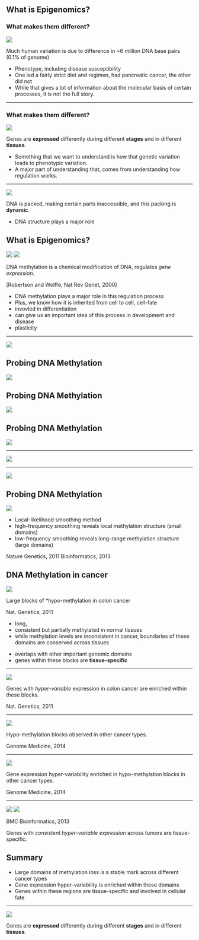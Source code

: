 ## What is Epigenomics? 

### What makes them different?

<div class="centered">
<img src="img/jobsnadwoz.jpeg" style="max-height: 100%; max-width: 100%"/>
</div>

Much human variation is due to difference in ~6 million DNA base pairs (0.1% of genome) 

<div class="notes">
- Phenotype, including disease susceptibility
- One led a fairly strict diet and regimen, had pancreatic cancer, the other did not
- While that gives a lot of information about the molecular basis of certain processes,
it is not the full story. 
</div>

---

### What makes them different?

<div class="centered">
<img src="img/epi1.png" style="max-height: 60%; max-width: 60%"/>
</div>

Genes are **expressed** differently during different **stages** and in different **tissues**.

<div class="notes">
- Something that we want to understand is how that genetic variation leads to phenotypic variation.
- A major part of understanding that, comes from understanding how regulation works.
</div>

---

<div class="centered">
<img src="img/epi2.png" style="max-height: 60%; max-width: 60%"/>
</div>

DNA is packed, making certain parts inaccessible, and this packing is **dynamic**.

<div class="notes">
- DNA structure plays a major role
</div>

## What is Epigenomics?

<div class="centered">
<img src="img/epi3.png" style="max-height: 60%; max-width: 60%"/>
<img src="img/epi4.png" style="max-height: 60%; max-width: 60%"/>
</div>

DNA methylation is a chemical modification of DNA, regulates *gene expression*.

<footer class="source">[Robertson and Wolffe, Nat Rev Genet, 2000]</footer>

<div class="notes">
- DNA methylation plays a major role in this regulation process
- Plus, we know how it is inherited from cell to cell, cell-fate
- invovled in differentiation
- can give us an important idea of this process in development and disease
- plasticity
</div>

---

![](img/meth_cartoon.png)

## Probing DNA Methylation

![](img/bisulfite_conversion.png)

## Probing DNA Methylation

![](img/meth_pileup.png)

## Probing DNA Methylation

![](img/data_table.png)

---

![](img/data_table2.png)

---

![](img/data_table3.png)

## Probing DNA Methylation

![](img/measure_meth.png)

- Local-likelihood smoothing method
- high-frequency smoothing reveals local methylation structure (small domains)
- low-frequency smoothing reveals long-range methylation structure (large domains)

<footer class="source">
  Nature Genetics, 2011\br
  Bioinformatics, 2013
</footer>

## DNA Methylation in cancer


<div class="centered">
<img src="img/block.png" style="max-height: 100%; max-width: 100%"/>
</div>

Large blocks of *hypo-methylation in colon cancer

<footer class="source">Nat. Genetics, 2011</footer>

<div class="notes">
- long, 
- consistent but partially methylated in normal tissues
- while methylation levels are inconsistent in cancer, boundaries of these domains are conserved across tissues
</div>
- overlaps with other important genomic domains
- genes within these blocks are **tissue-specific**

---

<div class="centered">
<img src="img/antiprofile.png" style="max-height: 45%; max-width: 45%"/>
</div>

Genes with *hyper-variable* expression in colon cancer are enriched within these blocks.

<footer class="source">Nat. Genetics, 2011</footer>

---

![](img/timp1.png)

Hypo-methylation blocks observed in other cancer types.

<footer class="source">Genome Medicine, 2014</footer>

---

![](img/timp2.png)

Gene expression hyper-variability enriched in hypo-methylation blocks in other cancer types.

<footer class="source">Genome Medicine, 2014</footer>


---

<div class="centered">
<img src="img/barcode.png" style="max-height: 45%; max-width: 45%"/>
<img src="img/barcode2.png" style="max-height: 45%; max-width: 45%"/>
</div>

<footer class="source">BMC Bioinformatics, 2013</footer>

Genes with *consistent hyper-variable expression* across tumors are tissue-specific.

## Summary

- Large domains of methylation loss is a stable mark across different cancer types
- Gene expression hyper-variability is enriched within these domains
- Genes within these regions are tissue-specific and involved in cellular fate

---

<div class="centered">
<img src="img/epi1.png" style="max-height: 60%; max-width: 60%"/>
</div>

Genes are **expressed** differently during different **stages** and in different **tissues**.
